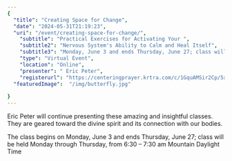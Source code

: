 ```yaml
---
{
  "title": "Creating Space for Change",
  "date": "2024-05-31T21:19:23",
  "uri": "/event/creating-space-for-change/",
    "subtitle": "Practical Exercises for Activating Your ",
    "subtitle2": "Nervous System's Ability to Calm and Heal Itself",
    "subtitle3": "Monday, June 3 and ends Thursday, June 27; class will be held Monday through Thursday, from 6:30 - 7:30 am Mountain Daylight Time",
    "type": "Virtual Event",
    "location": "Online",
    "presenter": " Eric Peter",
    "registerurl": "https://centeringprayer.krtra.com/c/1GquAMSir2Cp/5xYz",
  "featuredImage":  "/img/butterfly.jpg"
 
}
---
```


Eric Peter will continue presenting these amazing and insightful classes. They are geared toward the divine spirit and its connection with our bodies. 


The class begins on Monday, June 3 and ends Thursday, June 27; class will be held Monday through Thursday, from 6:30 – 7:30 am Mountain Daylight Time


